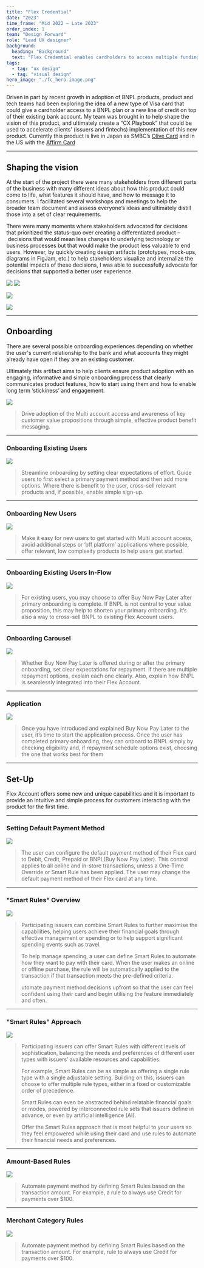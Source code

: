```yaml
---
title: "Flex Credential"
date: "2023"
time_frame: "Mid 2022 – Late 2023"
order_index: 1
team: "Design Forward"
role: "Lead UX designer"
background:
  heading: "Background"
  text: "Flex Credemtial enables cardholders to access multiple funding sources from a single Primary Credential (PAN). Both the issuer and the cardholder can define rules to determine which funding source is used for authorization, clearing, and settlement. Flex Credential offers cardholders the simplicity of a single payment credential with the flexibility to seamlessly switch between payment methods and create rules to help better manage their spending."
tags:
  - tag: "ux design"
  - tag: "visual design"
hero_image: "./fc_hero-image.png"
---
```


<MdxLayout col='8' offset='4'>

Driven in part by recent growth in adoption of BNPL products, product and tech teams had been exploring the idea of a new type of Visa card that could give a cardholder access to a BNPL plan or a new line of credit on top of their existing bank account. My team was brought in to help shape the vision of this product, and ultimately create a “CX Playbook” that could be used to accelerate clients’ (issuers and fintechs) implementation of this new product. Currently this product is live in Japan as SMBC’s [Olive Card](https://www.smfg.co.jp/english/gr2023/special/special02/) and in the US with the [Affirm Card](https://www.affirm.com/card)

</MdxLayout>

<MdxLayout col='12' offset='0'>

---

## Shaping the vision

</MdxLayout>

<MdxLayout col='8' offset='4'>

At the start of the project there were many stakeholders from different parts of the business with many different ideas about how this product could come to life, what features it should have, and how to message it to consumers. I facilitated several workshops and meetings to help the broader team document and assess everyone’s ideas and ultimately distill those into a set of clear requirements.

There were many moments where stakeholders advocated for decisions that prioritized the status-quo over creating a differentiated product – decisions that would mean less changes to underlying technology or business processes but that would make the product less valuable to end users. However, by quickly creating design artifacts (prototypes, mock-ups, diagrams in FigJam, etc.) to help stakeholders visualize and internalize the potential impacts of these decisions, I was able to successfully advocate for decisions that supported a better user experience.

</MdxLayout>

<MdxLayout col='8' offset='4'>

![](./fc_vision-01.png)
![](./fc_vision-02.png)

</MdxLayout>

<MdxLayout col='12' offset='0'>

![](./fc_vision-03.png)

![](./fc_vision-04.png)

</MdxLayout>

<MdxLayout col='12' offset='0'>

---

## Onboarding

</MdxLayout>

<MdxLayout col='8' offset='4'>

There are several possible onboarding experiences depending on whether the user's current relationship to the bank and what accounts they might already have open if they are an existing customer.

Ultimately this artifact aims to help clients ensure product adoption with an engaging, informative and simple onboarding process that clearly communicates product features, how to start using them and how to enable long term ‘stickiness’ and engagement.

</MdxLayout>

<MdxLayout col='12' offset='0'>

![](./fc_onboarding-1.png)

</MdxLayout>

<MdxLayout col='8' offset='4'>

> Drive adoption of the Multi account access and awareness of key customer value propositions through simple, effective product benefit messaging.

---

### Onboarding Existing Users

</MdxLayout>

<MdxLayout col='12' offset='0'>

![](./fc_onboarding-2.png)

</MdxLayout>

<MdxLayout col='8' offset='4'>

> Streamline onboarding by setting clear expectations of effort. Guide users to first select a primary payment method and then add more options. Where there is benefit to the user, cross-sell relevant products and, if possible, enable simple sign-up.

---

### Onboarding New Users

</MdxLayout>

<MdxLayout col='12' offset='0'>

![](./fc_onboarding-3.png)

</MdxLayout>

<MdxLayout col='8' offset='4'>

> Make it easy for new users to get started with Multi account access, avoid additional steps or ‘off platform’ applications where possible, offer relevant, low complexity products to help users get started.

---

### Onboarding Existing Users In-Flow

</MdxLayout>

<MdxLayout col='12' offset='0'>

![](./fc_onboarding-4.png)

</MdxLayout>

<MdxLayout col='8' offset='4'>

> For existing users, you may choose to offer Buy Now Pay Later after primary onboarding is complete. If BNPL is not central to your value proposition, this may help to shorten your primary onboarding. It’s also a way to cross-sell BNPL to existing Flex Account users.

---

### Onboarding Carousel

</MdxLayout>

<MdxLayout col='12' offset='0'>

![](./fc_onboarding-5.png)

</MdxLayout>

<MdxLayout col='8' offset='4'>

> Whether Buy Now Pay Later is offered during or after the primary onboarding, set clear expectations for repayment. If there are multiple repayment options, explain each one clearly. Also, explain how BNPL is seamlessly integrated into their Flex Account.

---

### Application

</MdxLayout>

<MdxLayout col='12' offset='0'>

![](./fc_onboarding-6.png)

</MdxLayout>

<MdxLayout col='8' offset='4'>

> Once you have introduced and explained Buy Now Pay Later to the user, it’s time to start the application process. Once the user has completed primary onboarding, they can onboard to BNPL simply by checking eligibility and, if repayment schedule options exist, choosing the one that works best for them

</MdxLayout>

<MdxLayout col='12' offset='0'>

---

## Set-Up

</MdxLayout>

<MdxLayout col='8' offset='4'>

Flex Account offers some new and unique capabilities and it is important to provide an intuitive and simple process for customers interacting with the product for the first time.

---

### Setting Default Payment Method

</MdxLayout>

<MdxLayout col='12' offset='0'>

![](./fc_set-up-1.png)

</MdxLayout>

<MdxLayout col='8' offset='4'>

> The user can configure the default payment method of their Flex card to Debit, Credit, Prepaid or BNPL(Buy Now Pay Later). This control applies to all online and in-store transactions, unless a One-Time Override or Smart Rule has been applied. The user may change the default payment method of their Flex card at any time.

---

### "Smart Rules" Overview

</MdxLayout>

<MdxLayout col='12' offset='0'>

![](./fc_set-up-2.png)

</MdxLayout>

<MdxLayout col='8' offset='4'>

> Participating issuers can combine Smart Rules to further maximise the capabilities, helping users achieve their financial goals through effective management or spending or to help support significant spending events such as travel.
>
> To help manage spending, a user can define Smart Rules to automate how they want to pay with their card. When the user makes an online or offline purchase, the rule will be automatically applied to the transaction if that transaction meets the pre-defined criteria.
>
> utomate payment method decisions upfront so that the user can feel confident using their card and begin utilising the feature immediately and often.

---

### "Smart Rules" Approach

</MdxLayout>

<MdxLayout col='12' offset='0'>

![](./fc_set-up-3.png)

</MdxLayout>

<MdxLayout col='8' offset='4'>

> Participating issuers can offer Smart Rules with different levels of sophistication, balancing the needs and preferences of different user types with issuers’ available resources and capabilities.
>
> For example, Smart Rules can be as simple as offering a single rule type with a single adjustable setting. Building on this, issuers can choose to offer multiple rule types, either in a fixed or customizable order of precedence.
>
> Smart Rules can even be abstracted behind relatable financial goals or modes, powered by interconnected rule sets that issuers define in advance, or even by artificial intelligence (AI).
>
> Offer the Smart Rules approach that is most helpful to your users so they feel empowered while using their card and use rules to automate their financial needs and preferences.

---

### Amount-Based Rules

</MdxLayout>

<MdxLayout col='12' offset='0'>

![](./fc_set-up-4.png)

</MdxLayout>

<MdxLayout col='8' offset='4'>

> Automate payment method by defining Smart Rules based on the transaction amount.
> For example, a rule to always use Credit for payments over $100.

---

### Merchant Category Rules

</MdxLayout>

<MdxLayout col='12' offset='0'>

![](./fc_set-up-5.png)

</MdxLayout>

<MdxLayout col='8' offset='4'>

> Automate payment method by defining Smart Rules based on the transaction amount.
> For example, rule to always use Credit for payments over $100.

</MdxLayout>
